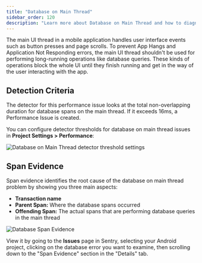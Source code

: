 ```yaml
---
title: "Database on Main Thread"
sidebar_order: 120
description: "Learn more about Database on Main Thread and how to diagnose and fix these issues."
---
```


The main UI thread in a mobile application handles user interface events such as button presses and page scrolls. To prevent App Hangs and Application Not Responding errors, the main UI thread shouldn't be used for performing long-running operations like database queries. These kinds of operations block the whole UI until they finish running and get in the way of the user interacting with the app.

## Detection Criteria

The detector for this performance issue looks at the total non-overlapping duration for database spans on the main thread. If it exceeds 16ms, a Performance Issue is created.

You can configure detector thresholds for database on main thread issues in **Project Settings > Performance**:

![Database on Main Thread detector threshold settings](/product/issues/issue-details/performance-issues/db-on-main-thread-detector-settings.png)

## Span Evidence

Span evidence identifies the root cause of the database on main thread problem by showing you three main aspects:

- **Transaction name**
- **Parent Span:** Where the database spans occurred
- **Offending Span:** The actual spans that are performing database queries in the main thread

![Database Span Evidence](/product/issues/issue-details/performance-issues/db-io.png)

View it by going to the **Issues** page in Sentry, selecting your Android project, clicking on the database error you want to examine, then scrolling down to the "Span Evidence" section in the "Details" tab.
